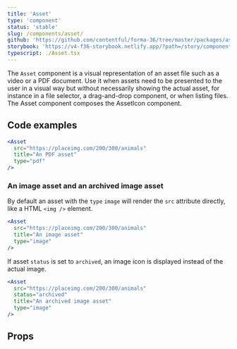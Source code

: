 ```yaml
---
title: 'Asset'
type: 'component'
status: 'stable'
slug: /components/asset/
github: 'https://github.com/contentful/forma-36/tree/master/packages/asset'
storybook: 'https://v4-f36-storybook.netlify.app/?path=/story/components-asset--basic'
typescript: ./Asset.tsx
---
```



The `Asset` component is a visual representation of an asset file such as a video or a PDF document. Use it when assets need to be presented to the user in a visual way but without necessarily showing the actual asset, for instance in a file selector, a drag-and-drop component, or when listing files. The Asset component composes the AssetIcon component.

## Code examples

```jsx
<Asset
  src="https://placeimg.com/200/300/animals"
  title="An PDF asset"
  type="pdf"
/>
```

### An image asset and an archived image asset

By default an asset with the `type` `image` will render the `src` attribute directly, like a HTML `<img />` element.

```jsx
<Asset
  src="https://placeimg.com/200/300/animals"
  title="An image asset"
  type="image"
/>
```

If asset `status` is set to `archived`, an image icon is displayed instead of the actual image.

```jsx
<Asset
  src="https://placeimg.com/200/300/animals"
  status="archived"
  title="An archived image asset"
  type="image"
/>
```

## Props

<Props of="Asset" />
